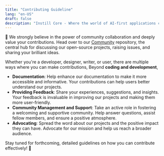 ```yaml
---
title: "Contributing Guideline"
lang: "en-US"
draft: false
description: "Instill Core - Where the world of AI-first applications comes alive"
---
```


🚀 We strongly believe in the power of community collaboration and deeply value your contributions.
Head over to our [Community](https://github.com/instill-ai/community) repository, the central hub for discussing our open-source projects, raising issues, and sharing your brilliant ideas.

Whether you're a developer, designer, writer, or user, there are multiple ways where you can make contributions, Beyond **coding and development**,

- **Documentation**: Help enhance our documentation to make it more accessible and informative. Your contributions can help users better understand our projects.
- **Providing Feedback**: Share your experiences, suggestions, and insights. Your feedback is invaluable in improving our projects and making them more user-friendly.
- **Community Management and Support**: Take an active role in fostering a welcoming and supportive community. Help answer questions, assist fellow members, and ensure a positive atmosphere.
- **Advocating**: Spread the word about our projects and the positive impact they can have. Advocate for our mission and help us reach a broader audience.

Stay tuned for forthcoming, detailed guidelines on how you can contribute effectively! 🌱
